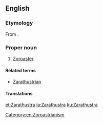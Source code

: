 ==English==
{{wikipedia}}

===Etymology===
From {{etyl|ae|en}} {{term|sc=Avst|𐬰𐬀𐬭𐬀𐬚𐬎𐬱𐬙𐬭𐬀|tr=Zaraθuštra|lang=ae}}.

===Proper noun===
{{en-proper noun|-}}

# [[Zoroaster]].

====Related terms====
*[[Zarathustrian]]

====Translations====
{{trans-see|Zoroaster}}

[[Category:en:Zoroastrianism]]

[[et:Zarathustra]]
[[ia:Zarathustra]]
[[ku:Zarathustra]]